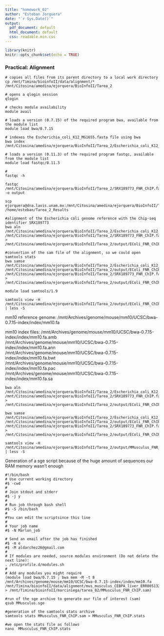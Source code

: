 ```yaml
---
title: "homework_02"
author: "Esteban Jorquera"
date: "`r Sys.Date()`"
output:
  pdf_document: default
  html_document: default
  css: readable.min.css
---
```


```r
library(knitr)
knitr::opts_chunk$set(echo = TRUE)
```

### Practical: Alignment

```code

# copies all files from its parent directory to a local work directory
cp /mnt/Timina/bioinfoII/data/alignment/* /mnt/Citosina/amedina/ejorquera/BioInfoII/Tarea_2

# opens a qlogin session
qlogin

# checks module availability 
module avail

# loads a version (0.7.15) of the required program bwa, available from the module list
module load bwa/0.7.15

# indexes the Escherichia_coli_K12_MG1655.fasta file using bwa
bwa index /mnt/Citosina/amedina/ejorquera/BioInfoII/Tarea_2/Escherichia_coli_K12_MG1655.fasta

# loads a version (0.11.3) of the required program fastqc, available from the module list
module load fastqc/0.11.3

#  
fastqc -h

fastqc /mnt/Citosina/amedina/ejorquera/BioInfoII/Tarea_2/SRX189773_FNR_ChIP.fastq -o output

scp ejorquera@dna.lavis.unam.mx:/mnt/Citosina/amedina/ejorquera/BioInfoII/Tarea_2/output/* /home/esteban/Tarea_2_Results
```

```code
#alignment of the Escherichia coli genome reference with the Chip-seq identifier SRX189773
bwa aln /mnt/Citosina/amedina/ejorquera/BioInfoII/Tarea_2/Escherichia_coli_K12_MG1655.fasta /mnt/Citosina/amedina/ejorquera/BioInfoII/Tarea_2/SRX189773_FNR_ChIP.fastq > /mnt/Citosina/amedina/ejorquera/BioInfoII/Tarea_2/output/EColi_FNR_ChIP.sai

#convertion of the sam file of the alignment, so we could open samtools stats
bwa samse /mnt/Citosina/amedina/ejorquera/BioInfoII/Tarea_2/Escherichia_coli_K12_MG1655.fasta /mnt/Citosina/amedina/ejorquera/BioInfoII/Tarea_2/output/EColi_FNR_ChIP.sai /mnt/Citosina/amedina/ejorquera/BioInfoII/Tarea_2/SRX189773_FNR_ChIP.fastq > /mnt/Citosina/amedina/ejorquera/BioInfoII/Tarea_2/output/EColi_FNR_ChIP.sam
```

```code
module load samtools/1.9

samtools view -H /mnt/Citosina/amedina/ejorquera/BioInfoII/Tarea_2/output/EColi_FNR_ChIP.sam | less -S
```


mm10 reference genome:
/mnt/Archives/genome/mouse/mm10/UCSC/bwa-0.7.15-index/index/mm10.fa

mm10 index files:
/mnt/Archives/genome/mouse/mm10/UCSC/bwa-0.7.15-index/index/mm10.fa.amb  
/mnt/Archives/genome/mouse/mm10/UCSC/bwa-0.7.15-index/index/mm10.fa.ann  
/mnt/Archives/genome/mouse/mm10/UCSC/bwa-0.7.15-index/index/mm10.fa.bwt  
/mnt/Archives/genome/mouse/mm10/UCSC/bwa-0.7.15-index/index/mm10.fa.pac  
/mnt/Archives/genome/mouse/mm10/UCSC/bwa-0.7.15-index/index/mm10.fa.sa


```code
bwa aln /mnt/Citosina/amedina/ejorquera/BioInfoII/Tarea_2/Escherichia_coli_K12_MG1655.fasta /mnt/Citosina/amedina/ejorquera/BioInfoII/Tarea_2/SRX189773_FNR_ChIP.fastq > /mnt/Citosina/amedina/ejorquera/BioInfoII/Tarea_2/output/EColi_FNR_ChIP.sai

bwa samse /mnt/Citosina/amedina/ejorquera/BioInfoII/Tarea_2/Escherichia_coli_K12_MG1655.fasta /mnt/Citosina/amedina/ejorquera/BioInfoII/Tarea_2/output/EColi_FNR_ChIP.sai /mnt/Citosina/amedina/ejorquera/BioInfoII/Tarea_2/SRX189773_FNR_ChIP.fastq > /mnt/Citosina/amedina/ejorquera/BioInfoII/Tarea_2/output/EColi_FNR_ChIP.sam
```




```code
samtools view -H /mnt/Citosina/amedina/ejorquera/BioInfoII/Tarea_2/output/MMusculus_FNR_ChIP.sam | less -S
```
Generation of a sge script because of the huge amount of sequences our RAM memory wasn't enough
```code
#!/bin/bash
# Use current working directory
#$ -cwd
#
# Join stdout and stderr
#$ -j y
#
# Run job through bash shell
#$ -S /bin/bash
#
#You can edit the scriptsince this line
#
# Your job name
#$ -N Marlon_job

# Send an email after the job has finished
#$ -m e
#$ -M aldarchez26@gmail.com
#
# If modules are needed, source modules environment (Do not delete the next line):
. /etc/profile.d/modules.sh
#
# Add any modules you might require
(module load bwa/0.7.15 ; bwa mem -M -t 8 /mnt/Archives/genome/mouse/mm10/UCSC/bwa-0.7.15-index/index/mm10.fa /mnt/Timina/bioinfoII/data/alignment/mus_musculus_CEBPA_liver_ERR005132.fastq.gz > /mnt/Timina/bioinfoII/marciniega/tarea_02/MMusculus_FNR_ChIP.sam)
```

```code
#run of the sge archive to generate our file of interest (sam)
qsub MMusculus.sge

#generation of the samtools stats archive
samtools stats MMusculus_FNR_ChIP.sam > MMusculus_FNR_ChIP.stats

#we open the stats file as follows
nano  MMusculus_FNR_ChIP.stats
```

